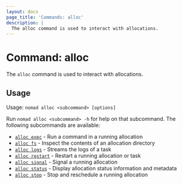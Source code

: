 ```yaml
---
layout: docs
page_title: 'Commands: alloc'
description: |
  The alloc command is used to interact with allocations.
---
```


# Command: alloc

The `alloc` command is used to interact with allocations.

## Usage

Usage: `nomad alloc <subcommand> [options]`

Run `nomad alloc <subcommand> -h` for help on that subcommand. The following
subcommands are available:

- [`alloc exec`][exec] - Run a command in a running allocation
- [`alloc fs`][fs] - Inspect the contents of an allocation directory
- [`alloc logs`][logs] - Streams the logs of a task
- [`alloc restart`][restart] - Restart a running allocation or task
- [`alloc signal`][signal] - Signal a running allocation
- [`alloc status`][status] - Display allocation status information and metadata
- [`alloc stop`][stop] - Stop and reschedule a running allocation

[exec]: /docs/commands/alloc/exec "Run a command in a running allocation"

[fs]: /docs/commands/alloc/fs "Inspect the contents of an allocation directory"

[logs]: /docs/commands/alloc/logs "Streams the logs of a task"

[restart]: /docs/commands/alloc/restart "Restart a running allocation or task"

[signal]: /docs/commands/alloc/signal "Signal a running allocation"

[status]: /docs/commands/alloc/status "Display allocation status information and metadata"

[stop]: /docs/commands/alloc/stop "Stop and reschedule a running allocation"
